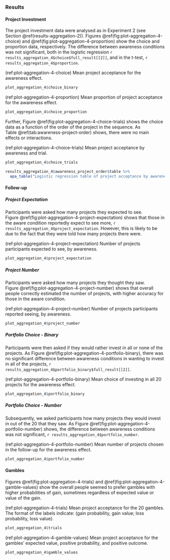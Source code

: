 ### Results

#### Project Investment

The project investment data were analysed as in Experiment 2 (see
Section \@ref(results-aggregation-2)).
Figures \@ref(fig:plot-aggregation-4-choice)
and \@ref(fig:plot-aggregation-4-proportion) show the choice and proportion
data, respectively. The difference between awareness conditions was not
significant, both in the logistic regression
`r results_aggregation_4$choice$full_result[[2]]`, and in the t-test,
`r results_aggregation_4$proportion`.

(ref:plot-aggregation-4-choice) Mean project acceptance for the awareness effect.

```r
plot_aggregation_4$choice_binary
```

(ref:plot-aggregation-4-proportion) Mean proportion of project acceptance for the awareness effect.

```r
plot_aggregation_4$choice_proportion
```

Further, Figure \@ref(fig:plot-aggregation-4-choice-trials) shows the choice
data as a function of the order of the project in the sequence. As
Table \@ref(tab:awareness-project-order) shows, there were no main effects or
interactions.

(ref:plot-aggregation-4-choice-trials) Mean project acceptance by awareness and trial.

```r
plot_aggregation_4$choice_trials
```

```r
results_aggregation_4$awareness_project_order$table %>%
  apa_table("Logistic regression table of project acceptance by awareness and trial.")
```

#### Follow-up

##### Project Expectation

Participants were asked how many projects they expected to see.
Figure \@ref(fig:plot-aggregation-4-project-expectation) shows that those in the
aware condition reportedly expect to see more,
`r results_aggregation_4$project_expectation`. However, this is likely to be due to
the fact that they were told how many projects there were.

(ref:plot-aggregation-4-project-expectation) Number of projects participants expected to see, by awareness.

```r
plot_aggregation_4$project_expectation
```

##### Project Number

Participants were asked how many projects they thought they saw.
Figure \@ref(fig:plot-aggregation-4-project-number) shows that overall people
correctly estimated the number of projects, with higher accuracy for those in the
aware condition.

(ref:plot-aggregation-4-project-number) Number of projects participants reported seeing, by awareness.

```r
plot_aggregation_4$project_number
```

##### Portfolio Choice - Binary

Participants were then asked if they would rather invest in all or none of the
projects. As Figure \@ref(fig:plot-aggregation-4-portfolio-binary), there was no
significant difference between awareness conditions in wanting to invest
in all of the projects,
`r results_aggregation_4$portfolio_binary$full_result[[2]]`.

(ref:plot-aggregation-4-portfolio-binary) Mean choice of investing in all 20 projects for the awareness effect. 
```r
plot_aggregation_4$portfolio_binary
```

##### Portfolio Choice - Number

Subsequently, we asked participants how many projects they would invest in out
of the 20 that they saw. As
Figure \@ref(fig:plot-aggregation-4-portfolio-number) shows, the difference
between awareness conditions was not significant,
`r results_aggregation_4$portfolio_number`.

(ref:plot-aggregation-4-portfolio-number) Mean number of projects chosen in the follow-up for the awareness effect.

```r
plot_aggregation_4$portfolio_number
```

#### Gambles

Figures \@ref(fig:plot-aggregation-4-trials)
and \@ref(fig:plot-aggregation-4-gamble-values) show the
overall people seemed to prefer gambles with higher probabilities of gain,
sometimes regardless of expected value or value of the gain.

(ref:plot-aggregation-4-trials) Mean project acceptance for the 20 gambles. The format of the labels indicate: (gain probability, gain value; loss probability, loss value).

```r
plot_aggregation_4$trials
```

(ref:plot-aggregation-4-gamble-values) Mean project acceptance for the gambles' expected value, positive probability, and positive outcome.

```r
plot_aggregation_4$gamble_values
```
